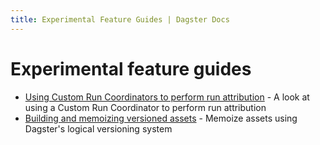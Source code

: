 ```yaml
---
title: Experimental Feature Guides | Dagster Docs
---
```


# Experimental feature guides

- [Using Custom Run Coordinators to perform run attribution](/guides/dagster/run-attribution) - A look at using a Custom Run Coordinator to perform run attribution
- [Building and memoizing versioned assets](/guides/dagster/building-and-memoizing-versioned-assets) - Memoize assets using Dagster's logical versioning system
